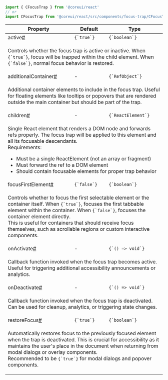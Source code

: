 
```jsx
import { CFocusTrap } from '@coreui/react'
// or
import CFocusTrap from '@coreui/react/src/components/focus-trap/CFocusTrap'
```

<div className="table-responsive table-api border rounded mb-3">
  <table className="table">
    <thead>
      <tr>
        <th>Property</th>
        <th>Default</th>
        <th>Type</th>
      </tr>
    </thead>
    <tbody>
      <tr id="cfocustrap-active">
        <td className="text-primary fw-semibold">active<a href="#cfocustrap-active" aria-label="CFocusTrap active permalink" className="anchor-link after">#</a></td>
        <td><code>{`true`}</code></td>
        <td><code>{`boolean`}</code></td>
      </tr>
      <tr>
        <td colSpan="3">
          <p>Controls whether the focus trap is active or inactive. When <code>{`true`}</code>, focus will be trapped within the child element. When <code>{`false`}</code>, normal focus behavior is restored.</p>
        </td>
      </tr>
      <tr id="cfocustrap-additional-container">
        <td className="text-primary fw-semibold">additionalContainer<a href="#cfocustrap-additional-container" aria-label="CFocusTrap additionalContainer permalink" className="anchor-link after">#</a></td>
        <td>-</td>
        <td><code>{`RefObject<HTMLElement>`}</code></td>
      </tr>
      <tr>
        <td colSpan="3">
          <p>Additional container elements to include in the focus trap. Useful for floating elements like tooltips or popovers that are rendered outside the main container but should be part of the trap.</p>
        </td>
      </tr>
      <tr id="cfocustrap-children">
        <td className="text-primary fw-semibold">children<a href="#cfocustrap-children" aria-label="CFocusTrap children permalink" className="anchor-link after">#</a></td>
        <td>-</td>
        <td><code>{`ReactElement`}</code></td>
      </tr>
      <tr>
        <td colSpan="3">
          <p>Single React element that renders a DOM node and forwards refs properly. The focus trap will be applied to this element and all its focusable descendants.<br />
 Requirements:</p>
<ul>
<li>Must be a single ReactElement (not an array or fragment)</li>
<li>Must forward the ref to a DOM element</li>
<li>Should contain focusable elements for proper trap behavior</li>
</ul>
        </td>
      </tr>
      <tr id="cfocustrap-focus-first-element">
        <td className="text-primary fw-semibold">focusFirstElement<a href="#cfocustrap-focus-first-element" aria-label="CFocusTrap focusFirstElement permalink" className="anchor-link after">#</a></td>
        <td><code>{`false`}</code></td>
        <td><code>{`boolean`}</code></td>
      </tr>
      <tr>
        <td colSpan="3">
          <p>Controls whether to focus the first selectable element or the container itself. When <code>{`true`}</code>, focuses the first tabbable element within the container. When <code>{`false`}</code>, focuses the container element directly.<br />
 This is useful for containers that should receive focus themselves, such as scrollable regions or custom interactive components.</p>
        </td>
      </tr>
      <tr id="cfocustrap-on-activate">
        <td className="text-primary fw-semibold">onActivate<a href="#cfocustrap-on-activate" aria-label="CFocusTrap onActivate permalink" className="anchor-link after">#</a></td>
        <td>-</td>
        <td><code>{`() => void`}</code></td>
      </tr>
      <tr>
        <td colSpan="3">
          <p>Callback function invoked when the focus trap becomes active. Useful for triggering additional accessibility announcements or analytics.</p>
        </td>
      </tr>
      <tr id="cfocustrap-on-deactivate">
        <td className="text-primary fw-semibold">onDeactivate<a href="#cfocustrap-on-deactivate" aria-label="CFocusTrap onDeactivate permalink" className="anchor-link after">#</a></td>
        <td>-</td>
        <td><code>{`() => void`}</code></td>
      </tr>
      <tr>
        <td colSpan="3">
          <p>Callback function invoked when the focus trap is deactivated. Can be used for cleanup, analytics, or triggering state changes.</p>
        </td>
      </tr>
      <tr id="cfocustrap-restore-focus">
        <td className="text-primary fw-semibold">restoreFocus<a href="#cfocustrap-restore-focus" aria-label="CFocusTrap restoreFocus permalink" className="anchor-link after">#</a></td>
        <td><code>{`true`}</code></td>
        <td><code>{`boolean`}</code></td>
      </tr>
      <tr>
        <td colSpan="3">
          <p>Automatically restores focus to the previously focused element when the trap is deactivated. This is crucial for accessibility as it maintains the user's place in the document when returning from modal dialogs or overlay components.<br />
 Recommended to be <code>{`true`}</code> for modal dialogs and popover components.</p>
        </td>
      </tr>
    </tbody>
  </table>
</div>
